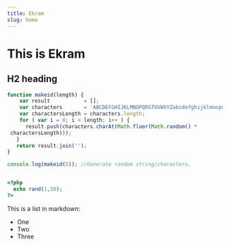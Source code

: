 ```yaml
---
title: Ekram
slug: home
---
```


# This is Ekram

## H2 heading

```javascript
function makeid(length) {
    var result           = [];
    var characters       = 'ABCDEFGHIJKLMNOPQRSTUVWXYZabcdefghijklmnopqrstuvwxyz0123456789';
    var charactersLength = characters.length;
    for ( var i = 0; i < length; i++ ) {
      result.push(characters.charAt(Math.floor(Math.random() * 
 charactersLength)));
   }
   return result.join('');
}

console.log(makeid(5)); //Generate random string/characters.
```

```php

<?php
  echo rand(1,50);
?>

```

This is a list in markdown:

- One
- Two
- Three
